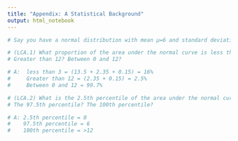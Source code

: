 ---
title: "Appendix: A Statistical Background"
output: html_notebook
---

```{r}
# Say you have a normal distribution with mean μ=6 and standard deviation σ=3.

# (LCA.1) What proportion of the area under the normal curve is less than 3? 
# Greater than 12? Between 0 and 12?

# A:  less than 3 = (13.5 + 2.35 + 0.15) = 16% 
#     Greater than 12 = (2.35 + 0.15) = 2.5%
#     Between 0 and 12 = 99.7%

# (LCA.2) What is the 2.5th percentile of the area under the normal curve? 
# The 97.5th percentile? The 100th percentile?

# A: 2.5th percentile = 0
#    97.5th percentile = 6
#    100th percentile = >12

```